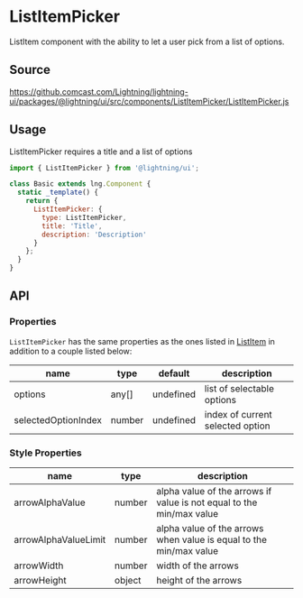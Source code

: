 
# ListItemPicker

ListItem component with the ability to let a user pick from a list of options.

## Source

https://github.comcast.com/Lightning/lightning-ui/packages/@lightning/ui/src/components/ListItemPicker/ListItemPicker.js

## Usage

ListItemPicker requires a title and a list of options

```js
import { ListItemPicker } from '@lightning/ui';

class Basic extends lng.Component {
  static _template() {
    return {
      ListItemPicker: {
        type: ListItemPicker,
        title: 'Title',
        description: 'Description'
      }
    };
  }
}
```

<Canvas>
  <Story id="controls-listitempicker--list-item-picker" />
</Canvas>

## API

### Properties

`ListItemPicker` has the same properties as the ones listed in [ListItem](?path=/docs/lightning/ui-listitem--listitem) in addition to a couple listed below:

| name                | type   | default   | description                      |
| ------------------- | ------ | --------- | -------------------------------- |
| options             | any[]  | undefined | list of selectable options       |
| selectedOptionIndex | number | undefined | index of current selected option |

### Style Properties

| name                 | type   | description                                                          |
| -------------------- | ------ | -------------------------------------------------------------------- |
| arrowAlphaValue      | number | alpha value of the arrows if value is not equal to the min/max value |
| arrowAlphaValueLimit | number | alpha value of the arrows when value is equal to the min/max value   |
| arrowWidth           | number | width of the arrows                                                  |
| arrowHeight          | object | height of the arrows                                                 |
